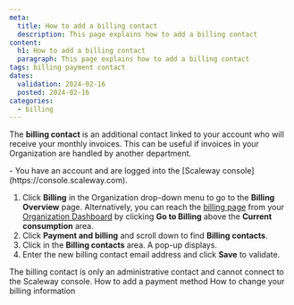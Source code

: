 ```yaml
---
meta:
  title: How to add a billing contact
  description: This page explains how to add a billing contact
content:
  h1: How to add a billing contact
  paragraph: This page explains how to add a billing contact
tags: billing payment contact
dates:
  validation: 2024-02-16
  posted: 2024-02-16
categories:
  - billing
---
```


The **billing contact** is an additional contact linked to your account who will receive your monthly invoices. This can be useful if invoices in your Organization are handled by another department. 

<Message type="requirement">
  - You have an account and are logged into the [Scaleway console](https://console.scaleway.com).
</Message>

1. Click **Billing** in the Organization drop-down menu to go to the **Billing Overview** page.
    <Message type="tip">
      Alternatively, you can reach the [billing page](https://console.scaleway.com/organization/billing) from your [Organization Dashboard](https://console.scaleway.com/organization) by clicking **Go to Billing** above the **Current consumption** area.
    </Message>
2. Click **Payment and billing** and scroll down to find **Billing contacts**.
3. Click <Icon name="edit" /> in the **Billing contacts** area. A pop-up displays.
4. Enter the new billing contact email address and click **Save** to validate.

<Message type="important">
  The billing contact is only an administrative contact and cannot connect to the Scaleway console.
</Message>


<Navigation title="See also">
  <PreviousButton to="/console/billing/how-to/add-payment-method">How to add a payment method</PreviousButton>
  <NextButton to="/console/billing/how-to/change-billing-information">How to change your billing information</NextButton>
</Navigation>
